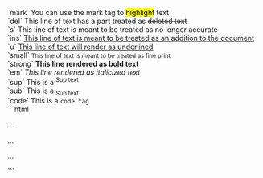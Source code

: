 

<DemoCard title="Textos inline">

<div className="mt-6">
	<div className="eolo-content space-y-4">
		<div>
			`mark` <span className="ml-2">You can use the mark tag to <mark>highlight</mark> text</span>
		</div>
		<div>
			`del` <span className="ml-2">This line of text has a part treated as <del>deleted text</del></span>
		</div>
		<div>
			`s` <span className="ml-2"><s>This line of text is meant to be treated as no longer accurate</s></span>
		</div>
		<div>
			`ins` <span className="ml-2"><ins>This line of text is meant to be treated as an addition to the document</ins></span>
		</div>
		<div>
			`u` <span className="ml-2"><u>This line of text will render as underlined</u></span>
		</div>
		<div>
			`small` <span className="ml-2"><small>This line of text is meant to be treated as fine print</small></span>
		</div>
		<div>
			`strong` <span className="ml-2"><strong>This line rendered as bold text</strong></span>
		</div>
		<div>
			`em` <span className="ml-2"><em>This line rendered as italicized text</em></span>
		</div>
		<div>
			`sup` <span className="ml-2">This is a <sup>Sup text</sup></span>
		</div>
		<div>
			`sub` <span className="ml-2">This is a <sub>Sub text</sub></span>
		</div>
		<div>
			`code` <span className="ml-2">This is a <code>code tag</code></span>
		</div>
	</div>
</div>


<DemoCardCode>
```html
<div class="eolo-content">
  <p>...</p>
  <p>...</p>
  <p>...</p>
</div>
```
</DemoCardCode>
</DemoCard>